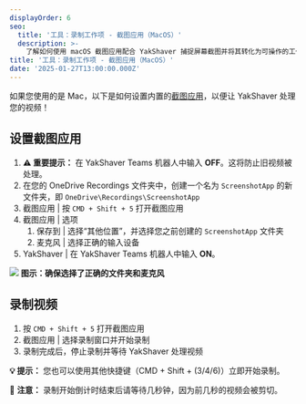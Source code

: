 ```yaml
---
displayOrder: 6
seo:
  title: '工具：录制工作项 - 截图应用（MacOS）'
  description: >-
    了解如何使用 macOS 截图应用配合 YakShaver 捕捉屏幕截图并将其转化为可操作的工作项。
title: '工具：录制工作项 - 截图应用（MacOS）'
date: '2025-01-27T13:00:00.000Z'
---
```


如果您使用的是 Mac，以下是如何设置内置的[截图应用](https://support.apple.com/en-au/guide/mac-help/mh26782/mac)，以便让 YakShaver 处理您的视频！

## 设置截图应用

1. **⚠️ 重要提示：** 在 YakShaver Teams 机器人中输入 **OFF**。这将防止旧视频被处理。
2. 在您的 OneDrive Recordings 文件夹中，创建一个名为 `ScreenshotApp` 的新文件夹，即 `OneDrive\Recordings\ScreenshotApp`
3. 截图应用 | 按 `CMD + Shift + 5` 打开截图应用
4. 截图应用 | 选项
   1. 保存到 | 选择“其他位置”，并选择您之前创建的 `ScreenshotApp` 文件夹
   2. 麦克风 | 选择正确的输入设备
5. YakShaver | 在 YakShaver Teams 机器人中输入 **ON**。

![](/zh/YakShaver/Docs/Screenshot-App-Settings.png)
**图示：确保选择了正确的文件夹和麦克风**

## 录制视频

1. 按 `CMD + Shift + 5` 打开截图应用
2. 截图应用 | 选择录制窗口并开始录制
3. 录制完成后，停止录制并等待 YakShaver 处理视频

**💡 提示：** 您也可以使用其他快捷键（CMD + Shift + (3/4/6)）立即开始录制。

📄 **注意：** 录制开始倒计时结束后请等待几秒钟，因为前几秒的视频会被剪切。